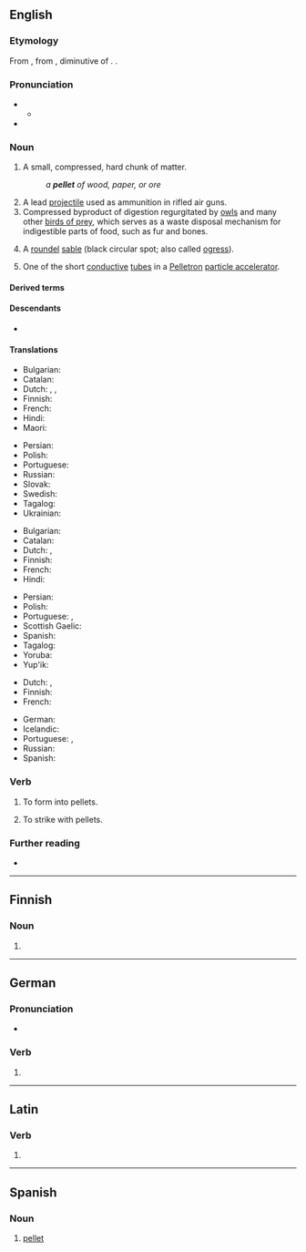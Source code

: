 ==English==

===Etymology===
From {{der|en|fro|pelote||small ball}}, from {{der|en|VL.|*pilotta}}, diminutive of {{der|en|la|pila||ball}}. {{doublet|en|pelota}}.

===Pronunciation===
* {{IPA|en|/ˈpɛlɪt/}}
** {{audio|en|LL-Q1860 (eng)-Vealhurl-pellet.wav |Audio (UK)}}
* {{rhymes|en|ɛlɪt|s=2}}

===Noun===
{{en-noun}}

# A small, compressed, hard chunk of matter.
#: ''a '''pellet''' of wood, paper, or ore''
# A lead [[projectile]] used as ammunition in rifled air guns.
# Compressed byproduct of digestion regurgitated by [[owl]]s and many other [[birds of prey]], which serves as a waste disposal mechanism for indigestible parts of food, such as fur and bones.
# {{lb|en|heraldiccharge}} A [[roundel]] [[sable]] (black circular spot; also called [[ogress]]).
# One of the short [[conductive]] [[tube]]s in a [[Pelletron]] [[particle accelerator]].

====Derived terms====
{{col3|en
|ice pellet
|pellet drum
|pellet gun
|pellet moulding
|pellet stove
}}

====Descendants====
* {{desc|ca|pèl·let|bor=1}}

====Translations====
{{trans-top|A small, compressed, hard chunk of matter}}
* Bulgarian: {{t+|bg|топче|n}}
* Catalan: {{t+|ca|pèl·let|m}}
* Dutch: {{t+|nl|balletje|n}}, {{t+|nl|propje|n}}, {{t+|nl|pellet|m}}
* Finnish: {{t+|fi|pelletti}}
* French: {{t+|fr|granule}}
* Hindi: {{t+|hi|ढेला|m}}
* Maori: {{t|mi|hāmoamoa}}
{{trans-mid}}
* Persian: {{t+|fa|حبه|tr=habbe}}
* Polish: {{t+|pl|granulka|f}}
* Portuguese: {{t+|pt|sedimento}}
* Russian: {{t+|ru|ока́тыш|m}}
* Slovak: {{t|sk|granula|f}}
* Swedish: {{t+|sv|pellet|c}}
* Tagalog: {{t|tl|kamil}}
* Ukrainian: {{t|uk|ока́ток|m}}
{{trans-bottom}}

{{trans-top|A lead projectile used as ammunition in rifled air guns}}
* Bulgarian: {{t|bg|сачма|f}}
* Catalan: {{t|ca|perdigó|m}}
* Dutch: {{t+|nl|kogeltje|n}}, {{t+|nl|hagelkorrel|m}}
* Finnish: {{t+|fi|luoti}}
* French: {{t+|fr|plomb|m}}
* Hindi: {{t+|hi|ढेला|m}}
{{trans-mid}}
* Persian: {{t+|fa|ساچمه|tr=sâčme}}
* Polish: {{t+|pl|śrut|m}}
* Portuguese: {{t|pt|[[pelota]] de [[chumbo]]|m}}, {{t|pt|chumbinho|m}}
* Scottish Gaelic: {{t|gd|peilear|m}}
* Spanish: {{t|es|balín|m}}
* Tagalog: {{t|tl|kamil}}
* Yoruba: {{t|yo|àhàyá}}
* Yup'ik: {{t|esu|kal'ciissaaq}}
{{trans-bottom}}

{{trans-top|Compressed byproduct of digestion regurgitated by owls}}
* Dutch: {{t+|nl|uilenbal|m}}, {{t+|nl|braakbal|m}}
* Finnish: {{t+|fi|oksennuspallo}}
* French: {{t+|fr|pelote}}
{{trans-mid}}
* German: {{t+|de|Gewölle}}
* Icelandic: {{t|is|bollur|f-p}}
* Portuguese: {{t|pt|plumada|f}}, {{t|pt|egagrópila |f}}
* Russian: {{t+|ru|пога́дка|f}}
* Spanish: {{t+|es|egagrópila|f}}
{{trans-bottom}}

===Verb===
{{en-verb}}

# To form into pellets.
#: {{syn|en|pelletize}}
# To strike with pellets.

===Further reading===
* {{R:OneLook}}

----

==Finnish==

===Noun===
{{head|fi|noun form}}

# {{infl of|fi|pelle||nom|p}}

----

==German==

===Pronunciation===
* {{audio|de|De-pellet.ogg|Audio}}

===Verb===
{{head|de|verb form}}

# {{verb form of|de|pellen||2|p|sub|I}}

----

==Latin==

===Verb===
{{la-verb-form|pellet}}

# {{inflection of|la|pellō||3|s|futr|actv|indc}}

----

==Spanish==

===Noun===
{{es-noun|m}}

# [[#English|pellet]] {{gloss|projectile}}